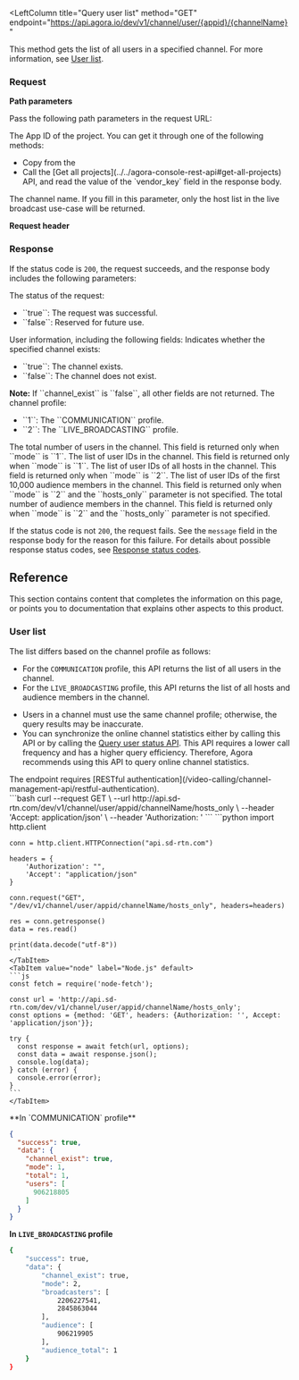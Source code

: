
<RestAPILayout>

<LeftColumn
  title="Query user list"
  method="GET"
  endpoint="https://api.agora.io/dev/v1/channel/user/{appid}/{channelName}"
>

This method gets the list of all users in a specified channel. For more information, see [User list](#user-list).
### Request

**Path parameters**

Pass the following path parameters in the request URL:

  <PathParameter name="appid" type="string" required={true}>
    The App ID of the project. You can get it through one of the following methods:
    <ul>
      <li>Copy from the <Link to="{{Global.AGORA_CONSOLE_URL}}"><Vg k="CONSOLE" /></Link></li>
      <li> Call the [Get all projects](../../agora-console-rest-api#get-all-projects) API, and read the value of the `vendor_key` field in the response body.</li>
    </ul>
  </PathParameter>
  <PathParameter name="channelName" type="string" required={true}>
    The channel name. 
  </PathParameter>
  <PathParameter name="hosts_only" type="string" required={false}>
    If you fill in this parameter, only the host list in the live broadcast use-case will be returned.
  </PathParameter>

**Request header**

<Authorization/>

### Response

If the status code is `200`, the request succeeds, and the response body includes the following parameters:

<ParameterList title="OK">
  <Parameter name="success" type="boolean" required={true}>
    The status of the request:
    <ul>
      <li>``true``: The request was successful.</li>
      <li>``false``: Reserved for future use.</li>
    </ul>
  </Parameter>
  <Parameter name="data" type="object" required={true}>
    User information, including the following fields:
    <Parameter name="channel_exist" type="boolean" required={true}>
      Indicates whether the specified channel exists:
      <ul>
        <li>``true``: The channel exists.</li>
        <li>``false``: The channel does not exist.</li>
      </ul>
      <strong>Note:</strong> If ``channel_exist`` is ``false``, all other fields are not returned.
    </Parameter>
    <Parameter name="mode" type="number" required={true}>
      The channel profile:
      <ul>
        <li>``1``: The ``COMMUNICATION`` profile.</li>
        <li>``2``: The ``LIVE_BROADCASTING`` profile.</li>
      </ul>
    </Parameter>
    <Parameter name="total" type="number" required={false}>
      The total number of users in the channel. This field is returned only when ``mode`` is ``1``.
    </Parameter>
    <Parameter name="users" type="array" required={false}>
      The list of user IDs in the channel. This field is returned only when ``mode`` is ``1``.
    </Parameter>
    <Parameter name="broadcasters" type="array" required={false}>
      The list of user IDs of all hosts in the channel. This field is returned only when ``mode`` is ``2``.
    </Parameter>
    <Parameter name="audience" type="array" required={false}>
      The list of user IDs of the first 10,000 audience members in the channel. This field is returned only when ``mode`` is ``2`` and the ``hosts_only`` parameter is not specified.
    </Parameter>
    <Parameter name="audience_total" type="number" required={false}>
      The total number of audience members in the channel. This field is returned only when ``mode`` is ``2`` and the ``hosts_only`` parameter is not specified.
    </Parameter>
  </Parameter>
</ParameterList>

If the status code is not `200`, the request fails. See the `message` field in the response body for the reason for this failure. For details about possible response status codes, see [Response status codes](../../response-status-code).

## Reference

This section contains content that completes the information on this page, or points you to documentation that explains other aspects to this product.

### User list

The list differs based on the channel profile as follows:

- For the `COMMUNICATION` profile, this API returns the list of all users in the channel.
- For the `LIVE_BROADCASTING` profile, this API returns the list of all hosts and audience members in the channel.

<Admonition type="info" title="Note"><ul><li>Users in a channel must use the same channel profile; otherwise, the query results may be inaccurate.</li><li>You can synchronize the online channel statistics either by calling this API or by calling the [Query user status API](query-user-status). This API requires a lower call frequency and has a higher query efficiency. Therefore, Agora recommends using this API to query online channel statistics.</li></ul></Admonition>

</LeftColumn>
<RightColumn>
<Section title="Authorization">
The endpoint requires [RESTful authentication](/video-calling/channel-management-api/restful-authentication).
</Section>
<Section title="Request example">
  <Tabs groupId="code-examples">
    <TabItem value="curl" label="curl" default>
    ```bash
    curl --request GET \
      --url http://api.sd-rtn.com/dev/v1/channel/user/appid/channelName/hosts_only \
      --header 'Accept: application/json' \
      --header 'Authorization: '
    ```
    </TabItem>
    <TabItem value="python" label="Python" default>
    ```python
    import http.client

    conn = http.client.HTTPConnection("api.sd-rtn.com")

    headers = {
        'Authorization': "",
        'Accept': "application/json"
    }

    conn.request("GET", "/dev/v1/channel/user/appid/channelName/hosts_only", headers=headers)

    res = conn.getresponse()
    data = res.read()

    print(data.decode("utf-8"))
    ```
    </TabItem>
    <TabItem value="node" label="Node.js" default>
    ```js
    const fetch = require('node-fetch');

    const url = 'http://api.sd-rtn.com/dev/v1/channel/user/appid/channelName/hosts_only';
    const options = {method: 'GET', headers: {Authorization: '', Accept: 'application/json'}};

    try {
      const response = await fetch(url, options);
      const data = await response.json();
      console.log(data);
    } catch (error) {
      console.error(error);
    }
    ```
    </TabItem>
  </Tabs>

</Section>
<Section title="Response example">
**In `COMMUNICATION` profile**

```json
{
  "success": true,
  "data": {
    "channel_exist": true,
    "mode": 1,
    "total": 1,
    "users": [
      906218805
    ]
  }
}
```

**In `LIVE_BROADCASTING` profile**

```bash
{
    "success": true,
    "data": {
        "channel_exist": true,
        "mode": 2,
        "broadcasters": [
            2206227541,
            2845863044
        ],
        "audience": [
            906219905
        ],
        "audience_total": 1
    }
}
```
</Section>
</RightColumn>

</RestAPILayout>
